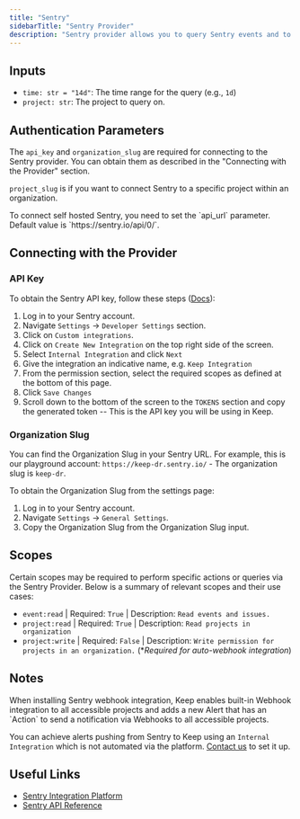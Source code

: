 ```yaml
---
title: "Sentry"
sidebarTitle: "Sentry Provider"
description: "Sentry provider allows you to query Sentry events and to pull/push alerts from Sentry"
---
```


## Inputs

- `time: str = "14d"`: The time range for the query (e.g., `1d`)
- `project: str`: The project to query on.

## Authentication Parameters

The `api_key` and `organization_slug` are required for connecting to the Sentry provider. You can obtain them as described in the "Connecting with the Provider" section.

`project_slug` is if you want to connect Sentry to a specific project within an organization.

<Note>
To connect self hosted Sentry, you need to set the `api_url` parameter. Default value is `https://sentry.io/api/0/`.
</Note>

## Connecting with the Provider

### API Key

To obtain the Sentry API key, follow these steps ([Docs](https://docs.sentry.io/product/integrations/integration-platform/?original_referrer=https%3A%2F%2Fwww.google.com%2F#internal-integrations)):

1. Log in to your Sentry account.
2. Navigate `Settings` -> `Developer Settings` section.
3. Click on `Custom integrations`.
4. Click on `Create New Integration` on the top right side of the screen.
5. Select `Internal Integration` and click `Next`
6. Give the integration an indicative name, e.g. `Keep Integration`
7. From the permission section, select the required scopes as defined at the bottom of this page.
8. Click `Save Changes`
9. Scroll down to the bottom of the screen to the `TOKENS` section and copy the generated token -- This is the API key you will be using in Keep.

### Organization Slug

You can find the Organization Slug in your Sentry URL.
For example, this is our playground account: `https://keep-dr.sentry.io/` - The organization slug is `keep-dr`.

To obtain the Organization Slug from the settings page:

1. Log in to your Sentry account.
2. Navigate `Settings` -> `General Settings`.
3. Copy the Organization Slug from the Organization Slug input.

## Scopes

Certain scopes may be required to perform specific actions or queries via the Sentry Provider. Below is a summary of relevant scopes and their use cases:

- `event:read`
  | Required: `True`
  | Description: `Read events and issues.`
- `project:read`
  | Required: `True`
  | Description: `Read projects in organization`
- `project:write`
  | Required: `False`
  | Description: `Write permission for projects in an organization.` (\*_Required for auto-webhook integration_)

## Notes

<Note>
When installing Sentry webhook integration, Keep enables built-in Webhook integration to all accessible projects and adds a new Alert that has an `Action` to send a notification via Webhooks to all accessible projects.

You can achieve alerts pushing from Sentry to Keep using an `Internal Integration` which is not automated via the platform. [Contact us](mailto:founder@keephq.dev) to set it up.

</Note>

## Useful Links

- [Sentry Integration Platform](https://docs.sentry.io/product/integrations/integration-platform/)
- [Sentry API Reference](https://docs.sentry.io/api/)
